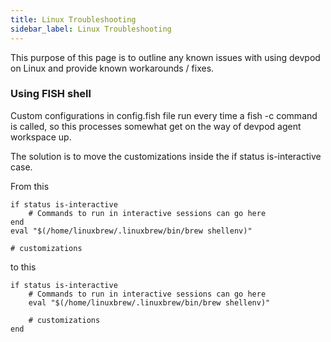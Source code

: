 ```yaml
---
title: Linux Troubleshooting
sidebar_label: Linux Troubleshooting
---
```


This purpose of this page is to outline any known issues with using devpod on Linux and provide known workarounds / fixes.

### Using FISH shell

Custom configurations in config.fish file run every time a fish -c command is called, so this processes somewhat get on the way of devpod agent workspace up.

The solution is to move the customizations inside the if status is-interactive case.

From this

```
if status is-interactive
    # Commands to run in interactive sessions can go here
end
eval "$(/home/linuxbrew/.linuxbrew/bin/brew shellenv)"

# customizations
```

to this

```
if status is-interactive
    # Commands to run in interactive sessions can go here
    eval "$(/home/linuxbrew/.linuxbrew/bin/brew shellenv)"
    
    # customizations
end
```